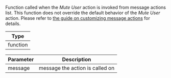 Function called when the *Mute User* action is invoked from message actions list.
This function does not override the default behavior of the *Mute User* action.
Please refer to [the guide on customizing message actions](/reactnative/guides/customize-message-actions) for details.

| Type |
| - |
| function |

| Parameter | Description |
| - | - |
| message | message the action is called on |
